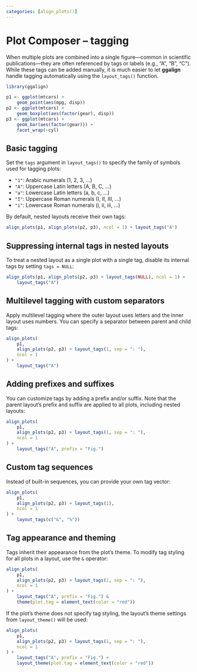 ```yaml
---
categories: [align_plots()]
---
```


# Plot Composer – tagging

When multiple plots are combined into a single figure—common in scientific
publications—they are often referenced by tags or labels (e.g., “A”, “B”, “C”).
While these tags can be added manually, it is much easier to let **ggalign**
handle tagging automatically using the `layout_tags()` function.

```r
library(ggalign)
```

```r
p1 <- ggplot(mtcars) +
    geom_point(aes(mpg, disp))
p2 <- ggplot(mtcars) +
    geom_boxplot(aes(factor(gear), disp))
p3 <- ggplot(mtcars) +
    geom_bar(aes(factor(gear))) +
    facet_wrap(~cyl)
```

## Basic tagging

Set the `tags` argument in `layout_tags()` to specify the family of symbols used
for tagging plots:

- `"1"`: Arabic numerals (1, 2, 3, ...)
- `"A"`: Uppercase Latin letters (A, B, C, ...)
- `"a"`: Lowercase Latin letters (a, b, c, ...)
- `"I"`: Uppercase Roman numerals (I, II, III, ...)
- `"i"`: Lowercase Roman numerals (i, ii, iii, ...)

By default, nested layouts receive their own tags:

```r
align_plots(p1, align_plots(p2, p3), ncol = 1) + layout_tags("A")
```

## Suppressing internal tags in nested layouts

To treat a nested layout as a single plot with a single tag, disable its
internal tags by setting `tags = NULL`:

```r
align_plots(p1, align_plots(p2, p3) + layout_tags(NULL), ncol = 1) +
    layout_tags("A")
```

## Multilevel tagging with custom separators
Apply multilevel tagging where the outer layout uses letters and the inner
layout uses numbers. You can specify a separator between parent and child tags:

```r
align_plots(
    p1,
    align_plots(p2, p3) + layout_tags(1, sep = ": "),
    ncol = 1
) +
    layout_tags("A")
```

## Adding prefixes and suffixes

You can customize tags by adding a prefix and/or suffix. Note that the parent
layout’s prefix and suffix are applied to all plots, including nested layouts:

```r
align_plots(
    p1,
    align_plots(p2, p3) + layout_tags(1, sep = ": "),
    ncol = 1
) +
    layout_tags("A", prefix = "Fig.")
```

## Custom tag sequences
Instead of built-in sequences, you can provide your own tag vector:

```r
align_plots(
    p1,
    align_plots(p2, p3) + layout_tags(1),
    ncol = 1
) +
    layout_tags(c("&", "%"))
```

## Tag appearance and theming
Tags inherit their appearance from the plot’s theme. To modify tag styling for
all plots in a layout, use the `&` operator:
```r
align_plots(
    p1,
    align_plots(p2, p3) + layout_tags(1, sep = ": "),
    ncol = 1
) +
    layout_tags("A", prefix = "Fig.") &
    theme(plot.tag = element_text(color = "red"))
```

If the plot’s theme does not specify tag styling, the layout’s theme settings
from `layout_theme()` will be used:
```r
align_plots(
    p1,
    align_plots(p2, p3) + layout_tags(1, sep = ": "),
    ncol = 1
) +
    layout_tags("A", prefix = "Fig.") +
    layout_theme(plot.tag = element_text(color = "red"))
```
